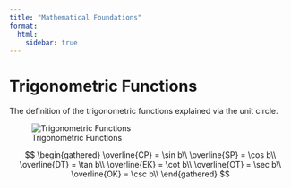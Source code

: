 ---
title: "Mathematical Foundations"
format:
  html:
    sidebar: true
---

# Trigonometric Functions
The definition of the trigonometric functions explained via the unit circle.

![Trigonometric Functions](mathematical-foundations/trigonometric-functions.svg)

$$
\begin{gathered}
\overline{CP} = \sin b\\
\overline{SP} = \cos b\\
\overline{DT} = \tan b\\
\overline{EK} = \cot b\\
\overline{OT} = \sec b\\
\overline{OK} = \csc b\\
\end{gathered}
$$
